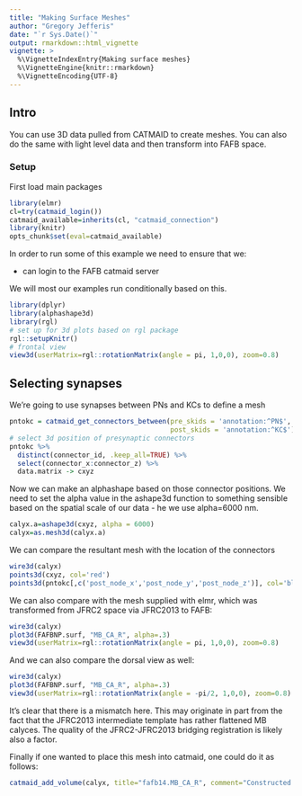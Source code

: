 ```yaml
---
title: "Making Surface Meshes"
author: "Gregory Jefferis"
date: "`r Sys.Date()`"
output: rmarkdown::html_vignette
vignette: >
  %\VignetteIndexEntry{Making surface meshes}
  %\VignetteEngine{knitr::rmarkdown}
  %\VignetteEncoding{UTF-8}
---
```

## Intro
You can use 3D data pulled from CATMAID to create meshes. You can also do the 
same with light level data and then transform into FAFB space.

### Setup
First load main packages
```r
library(elmr)
cl=try(catmaid_login())
catmaid_available=inherits(cl, "catmaid_connection")
library(knitr)
opts_chunk$set(eval=catmaid_available)
```

In order to run some of this example we need to ensure that we:

* can login to the FAFB catmaid server

We will most our examples run conditionally based on this.

```r
library(dplyr)
library(alphashape3d)
library(rgl)
# set up for 3d plots based on rgl package
rgl::setupKnitr()
# frontal view
view3d(userMatrix=rgl::rotationMatrix(angle = pi, 1,0,0), zoom=0.8)
```


## Selecting synapses 

We're going to use synapses between PNs and KCs to define a mesh

```r
pntokc = catmaid_get_connectors_between(pre_skids = 'annotation:^PN$',
                                        post_skids = 'annotation:^KC$')
# select 3d position of presynaptic connectors
pntokc %>% 
  distinct(connector_id, .keep_all=TRUE) %>%
  select(connector_x:connector_z) %>%
  data.matrix -> cxyz
```

Now we can make an alphashape based on those connector positions. We need to set
the alpha value in the ashape3d function to something sensible based on the 
spatial scale of our data - he we use alpha=6000 nm.

```r
calyx.a=ashape3d(cxyz, alpha = 6000)
calyx=as.mesh3d(calyx.a)
```

We can compare the resultant mesh with the location of the connectors

```r
wire3d(calyx)
points3d(cxyz, col='red')
points3d(pntokc[,c('post_node_x','post_node_y','post_node_z')], col='blue')
```

We can also compare with the mesh supplied with elmr, which was transformed from
JFRC2 space via JFRC2013 to FAFB:

```r
wire3d(calyx)
plot3d(FAFBNP.surf, "MB_CA_R", alpha=.3)
view3d(userMatrix=rgl::rotationMatrix(angle = pi, 1,0,0), zoom=0.8)
```

And we can also compare the dorsal view as well:

```r
wire3d(calyx)
plot3d(FAFBNP.surf, "MB_CA_R", alpha=.3)
view3d(userMatrix=rgl::rotationMatrix(angle = -pi/2, 1,0,0), zoom=0.8)
```

It's clear that there is a mismatch here. This may originate in part from the
fact that the JFRC2013 intermediate template has rather flattened MB calyces.
The quality of the JFRC2-JFRC2013 bridging registration is likely also a factor.

Finally if one wanted to place this mesh into catmaid, one could do it as follows:

```r
catmaid_add_volume(calyx, title="fafb14.MB_CA_R", comment="Constructed by GSXEJ from PN-KC synapses directly in FAFB14 space.")
```

